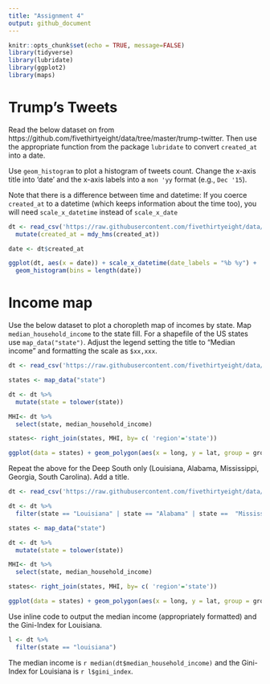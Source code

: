 ```yaml
---
title: "Assignment 4"
output: github_document
---
```


```r
knitr::opts_chunk$set(echo = TRUE, message=FALSE)
library(tidyverse)
library(lubridate)
library(ggplot2)
library(maps)
```

# Trump's Tweets

Read the below dataset on from https://github.com/fivethirtyeight/data/tree/master/trump-twitter. Then use the appropriate function from the package `lubridate` to convert `created_at` into a date.

Use `geom_histogram` to plot a histogram of tweets count. Change the x-axis title into 'date' and the x-axis labels into a `mon 'yy` format (e.g., `Dec '15`).

Note that there is a difference between time and datetime: If you coerce `created_at` to a datetime (which keeps information about the time too), you will need `scale_x_datetime` instead of `scale_x_date`


```r
dt <- read_csv('https://raw.githubusercontent.com/fivethirtyeight/data/master/trump-twitter/realDonaldTrump_poll_tweets.csv')  %>%
  mutate(created_at = mdy_hms(created_at))

date <- dt$created_at

ggplot(dt, aes(x = date)) + scale_x_datetime(date_labels = "%b %y") +
  geom_histogram(bins = length(date))
```


# Income map

Use the below dataset to plot a choropleth map of incomes by state. Map `median_household_income` to the state fill. For a shapefile of the US states use `map_data("state")`. Adjust the legend setting the title to "Median income" and formatting the scale as `$xx,xxx`.

```r
dt <- read_csv('https://raw.githubusercontent.com/fivethirtyeight/data/master/hate-crimes/hate_crimes.csv')

states <- map_data("state")

dt <- dt %>%
  mutate(state = tolower(state))

MHI<- dt %>%
  select(state, median_household_income)

states<- right_join(states, MHI, by= c( 'region'='state'))

ggplot(data = states) + geom_polygon(aes(x = long, y = lat, group = group, fill = median_household_income), color = "white") + coord_fixed(1.3)+ labs(title = 'Median income')
```

Repeat the above for the Deep South only (Louisiana, Alabama, Mississippi, Georgia, South Carolina). Add a title.

```r
dt <- read_csv('https://raw.githubusercontent.com/fivethirtyeight/data/master/hate-crimes/hate_crimes.csv')

dt <- dt %>% 
  filter(state == "Louisiana" | state == "Alabama" | state ==  "Mississippi" | state ==  "Georgia" |state ==  "South Carolina")

states <- map_data("state")

dt <- dt %>%
  mutate(state = tolower(state))

MHI<- dt %>%
  select(state, median_household_income)

states<- right_join(states, MHI, by= c( 'region'='state'))

ggplot(data = states) + geom_polygon(aes(x = long, y = lat, group = group, fill = median_household_income), color = "white") + coord_fixed(1.3)+ labs(title = 'Deep South Median Income')
```

Use inline code to output the median income (appropriately formatted) and the Gini-Index for Louisiana.

```r
l <- dt %>%
  filter(state == "louisiana")
```


The median income is `r median(dt$median_household_income)` and the Gini-Index for Louisiana is `r l$gini_index`.
